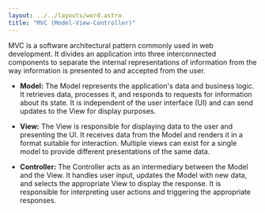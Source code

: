 ```yaml
---
layout: ../../layouts/word.astro
title: "MVC (Model-View-Controller)"
---
```

MVC is a software architectural pattern commonly used in web development. It divides an application into three interconnected components to separate the internal representations of information from the way information is presented to and accepted from the user.

- **Model:** The Model represents the application's data and business logic. It retrieves data, processes it, and responds to requests for information about its state. It is independent of the user interface (UI) and can send updates to the View for display purposes.
  
- **View:** The View is responsible for displaying data to the user and presenting the UI. It receives data from the Model and renders it in a format suitable for interaction. Multiple views can exist for a single model to provide different presentations of the same data.
  
- **Controller:** The Controller acts as an intermediary between the Model and the View. It handles user input, updates the Model with new data, and selects the appropriate View to display the response. It is responsible for interpreting user actions and triggering the appropriate responses.